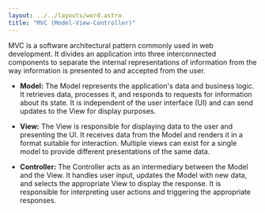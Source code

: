 ```yaml
---
layout: ../../layouts/word.astro
title: "MVC (Model-View-Controller)"
---
```

MVC is a software architectural pattern commonly used in web development. It divides an application into three interconnected components to separate the internal representations of information from the way information is presented to and accepted from the user.

- **Model:** The Model represents the application's data and business logic. It retrieves data, processes it, and responds to requests for information about its state. It is independent of the user interface (UI) and can send updates to the View for display purposes.
  
- **View:** The View is responsible for displaying data to the user and presenting the UI. It receives data from the Model and renders it in a format suitable for interaction. Multiple views can exist for a single model to provide different presentations of the same data.
  
- **Controller:** The Controller acts as an intermediary between the Model and the View. It handles user input, updates the Model with new data, and selects the appropriate View to display the response. It is responsible for interpreting user actions and triggering the appropriate responses.